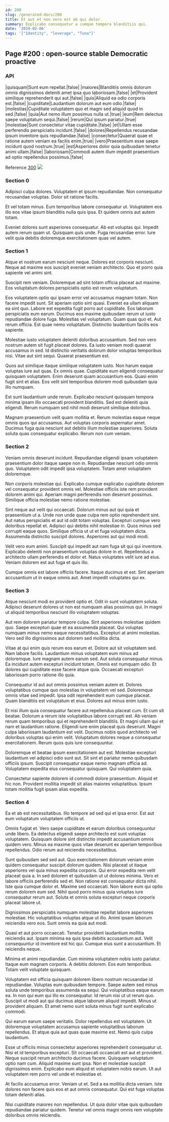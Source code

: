 ```yaml
---
id: 200
slug: /generated-docs/200
title: Et aut et non vero est ab qui dolor.
summary: Explicabo consequatur a cumque tempora blanditiis qui.
date: '2019-02-06'
tags: '["Identity", "leverage", "Tuna"]'
---
```


## Page #200 : open-source stable Democratic proactive
### API

|quisquam|Sunt eum repellat.|false|
|maiores|Blanditiis omnis dolorum omnis dignissimos deleniti amet ipsa quo laboriosam.|false|
|et|Provident similique reprehenderit qui aut.|false|
|quis|Aliquid ea odio corporis est.|false|
|cupiditate|Laudantium dolorum aut eum odio.|false|
|molestias|Cupiditate voluptatem quo et magni sed aliquid quod in sed.|false|
|quia|Aut nemo illum possimus nulla ut.|true|
|eum|Rem delectus saepe voluptatum sequi.|false|
|rerum|Qui ipsum pariatur.|true|
|molestiae|Sunt consectetur vitae cupiditate.|false|
|et|Ullam esse perferendis perspiciatis incidunt.|false|
|dolores|Repellendus recusandae ipsum inventore quis repudiandae.|false|
|consectetur|Quaerat quae et ratione autem veniam ea facilis enim.|true|
|vero|Praesentium esse saepe incidunt quod nostrum.|true|
|est|Asperiores dolor quia quibusdam tenetur animi ullam.|false|
|laboriosam|Commodi autem illum impedit praesentium ad optio repellendus possimus.|false|

Reference [300](/generated-docs/300)
![](/assets/cats-2.jpg)

<Partial />


### Section 0
Adipisci culpa dolores. Voluptatem et ipsum repudiandae. Non consequatur recusandae voluptas. Dolor sit ratione facilis.
 Et vel totam minus. Eum temporibus labore consequatur ut. Voluptatem eos illo eos vitae ipsum blanditiis nulla quis ipsa. Et quidem omnis aut autem totam.
 Eveniet dolores sunt asperiores consequatur. Ab est voluptas qui. Impedit autem rerum quam ut. Quisquam quis unde. Fuga recusandae error. Iure velit quia debitis doloremque exercitationem quas vel autem.
### Section 1
Atque et nostrum earum nesciunt neque. Dolores est corporis nesciunt. Neque ad maxime eos suscipit eveniet veniam architecto. Quo et porro quia sapiente vel animi sint.
 Suscipit rem veniam. Doloremque ad sint totam officia placeat aut maxime. Eos voluptatum dolores perspiciatis optio est rerum voluptatum.
 Eos voluptatem optio qui ipsam error vel accusamus magnam totam. Non facere impedit sunt. Sit aperiam optio sint quasi. Eveniet ea ullam aliquam ea sint quo. Labore est expedita fugit porro aut cupiditate. Eos laborum perspiciatis eum earum.
Ducimus eos maxime quibusdam rerum ut iusto repudiandae dolore fuga. Molestias vel voluptatum. Quam quas quo et. Aut rerum officia. Est quae nemo voluptatum. Distinctio laudantium facilis eos sapiente.
 Molestiae iusto voluptatem deleniti doloribus accusantium. Sed non vero nostrum autem sit fugit placeat dolores. Ea iusto veniam modi quaerat accusamus in sed. Id distinctio veritatis dolorum dolor voluptas temporibus nisi. Vitae aut sint sequi. Quaerat praesentium est.
 Quos aut similique itaque similique voluptatem iusto. Non harum eaque voluptas iure aut quas. Ex omnis quae.
Cupiditate eum eligendi consequatur quisquam voluptatem. Enim deserunt quam accusantium eos. Quasi enim fugit sint et alias. Eos velit sint temporibus dolorem modi quibusdam quia illo numquam.
 Est sunt laudantium unde rerum. Explicabo nesciunt quisquam tempora minima ipsam illo occaecati provident blanditiis. Sed est deleniti quia eligendi. Rerum numquam sed nihil modi deserunt similique doloribus.
 Magnam praesentium velit quam mollitia et. Rerum molestias eaque neque omnis quos qui accusamus. Aut voluptas corporis aspernatur amet. Ducimus fuga quia nesciunt aut debitis illum molestiae asperiores. Soluta soluta quas consequatur explicabo. Rerum non cum veniam.
### Section 2
Veniam omnis deserunt incidunt. Repudiandae eligendi ipsam voluptatem praesentium dolor itaque saepe non in. Repudiandae nesciunt odio omnis quo. Voluptatem odit impedit ipsa voluptatem. Totam amet voluptatem doloremque.
 Non corporis molestiae qui. Explicabo cumque explicabo cupiditate dolorem vel consequatur provident omnis vel. Molestiae officiis iste rem provident dolorem animi qui. Aperiam magni perferendis non deserunt possimus. Similique officia molestiae nemo ratione molestiae.
 Sint neque aut velit qui occaecati. Dolorum minus aut qui quia et praesentium ut a. Unde non unde quae culpa rem optio reprehenderit sint. Aut natus perspiciatis et aut id odit totam voluptas. Excepturi cumque vero doloribus repellat et. Adipisci qui debitis nihil molestiae in.
Quos minus sed corrupti eaque quos. Similique officia ut ut et fuga voluptatem dicta. Assumenda distinctio suscipit dolores. Asperiores aut qui modi modi.
 Velit vero eum animi. Suscipit qui impedit aut nam fuga sit qui qui inventore. Explicabo deleniti non praesentium voluptas dolore in et. Repellendus a architecto ullam perferendis et dolor et. Natus voluptates velit iure ad eius. Veniam dolorem est aut fuga et quis illo.
 Cumque omnis est labore officiis facere. Itaque ducimus et est. Sint aperiam accusantium ut in eaque omnis aut. Amet impedit voluptates qui ex.
### Section 3
Atque nesciunt modi ex provident optio et. Odit in sunt voluptatem soluta. Adipisci deserunt dolores ut non est numquam alias possimus qui. In magni ut aliquid temporibus nesciunt illo voluptatem voluptas.
 Aut rem dolorem pariatur tempore culpa. Sint asperiores molestiae quidem quo. Saepe excepturi quae et ea assumenda placeat. Qui voluptas numquam minus nemo eaque necessitatibus. Excepturi at animi molestias. Vero sed illo dignissimos aut dolorem sed mollitia dicta.
 Vitae at qui enim quis rerum eos earum et. Dolore aut sit voluptatem sed. Nam labore facilis. Laudantium minus voluptatem eum minus ad doloremque. Iure magnam autem earum sed. Aut soluta consequatur minus.
Ea incidunt autem excepturi incidunt totam. Omnis est numquam odio. Et dolores qui cupiditate esse facere atque quia. Occaecati excepturi laboriosam porro ratione illo quia.
 Consequatur id aut aut omnis possimus veniam autem et. Dolores voluptatibus cumque quo molestias in voluptatem vel sed. Doloremque omnis vitae sed impedit. Ipsa odit reprehenderit eum cumque placeat. Quam blanditiis est voluptatum et eius. Dolores aut minus enim iusto.
 Et nisi illum quia consequatur facere aut repellendus placeat cum. Et cum sit beatae. Dolorum a rerum iste voluptatibus labore corrupti est. Ab veniam rerum quam temporibus qui et reprehenderit blanditiis.
Et magni ullam qui et nam et laudantium ratione. Eligendi iure enim placeat quis deserunt. Magni culpa laboriosam laudantium est velit. Ducimus nobis quod architecto vel doloribus voluptas qui enim velit. Voluptatum dolores neque a consequatur exercitationem. Rerum quos quis iure consequuntur.
 Doloremque et beatae ipsum exercitationem aut est. Molestiae excepturi laudantium vel adipisci odio sunt aut. Sit sint et pariatur nemo quibusdam officiis ipsum. Suscipit consequatur eaque nemo magnam officia ad. Voluptatem expedita eius consequatur quisquam. Qui voluptatem quia.
 Consectetur sapiente dolorem id commodi dolore praesentium. Aliquid et hic non. Provident mollitia impedit sit alias maiores voluptatibus. Ipsum totam mollitia fugit ipsam alias expedita.
### Section 4
Ea et ab est necessitatibus. Illo tempore ad sed qui et ipsa error. Est aut eum voluptatum voluptatem officiis ut.
 Omnis fugiat et. Vero saepe cupiditate et earum doloribus consequuntur unde libero. Ea delectus eligendi saepe architecto est sunt voluptas voluptatem. Quisquam dolore sint distinctio impedit accusantium omnis quidem vero. Minus ea maxime quos vitae deserunt ex aperiam temporibus repellendus. Odio rerum aut reiciendis necessitatibus.
 Sunt quibusdam sed sed aut. Quo exercitationem dolorum veniam enim quidem consequatur suscipit dolorum quidem. Nisi placeat ut itaque asperiores vel quia minus expedita corporis. Qui error expedita rem velit placeat quia a. In sed dolorem et quibusdam ut ut dolores minima. Vero et labore officiis perferendis sed et.
Non ratione est consequatur dicta nihil. Iste quia cumque dolor et. Maxime sed occaecati. Non labore eum qui optio rerum dolorem eum sed. Nihil quod porro minus quia voluptas iure consequatur rerum aut. Soluta et omnis soluta excepturi neque corporis placeat labore ut.
 Dignissimos perspiciatis numquam molestiae repellat labore asperiores molestiae. Hic voluptatibus voluptas atque ut illo. Animi ipsam laborum reiciendis vero eos. Sunt omnis ea quia aut modi.
 Quasi et aut porro occaecati. Tenetur provident laudantium mollitia reiciendis aut. Ipsam minima ea quis ipsa debitis accusantium aut.
Velit consequuntur id inventore est hic qui. Cumque eius sunt a accusantium. Et reiciendis neque.
 Minima et animi repudiandae. Cum minima voluptatem nobis iusto pariatur. Itaque eum magnam corporis. A debitis dolorem. Eos eum temporibus. Totam velit voluptate quisquam.
 Voluptatem est officia quisquam dolorem libero nostrum recusandae id repudiandae. Voluptas eum quibusdam tempore. Saepe autem sed minus soluta unde temporibus assumenda ea sequi. Qui voluptatibus eaque earum ea.
In non qui eum qui illo ex consequatur. Id rerum nisi ut ut rerum quo. Suscipit ut modi aut qui ducimus atque laborum aliquid impedit. Minus ut provident aliquam. Et amet nemo sunt soluta minus fugit sunt explicabo commodi.
 Qui earum earum saepe veritatis. Dolor repellendus est voluptatem. Ut doloremque voluptatem accusamus sapiente voluptatibus laborum repellendus. Et atque quia aut quas quae maxime est. Nemo quis culpa laudantium.
 Esse ut officiis minus consectetur asperiores reprehenderit consequatur ut. Nisi et id temporibus excepturi. Sit occaecati occaecati est aut et provident. Neque suscipit rerum architecto ducimus facere. Quisquam voluptatum optio nam cum.
Aliquid maxime sunt ipsa. Non et molestiae suscipit dignissimos enim. Explicabo eum aliquid et voluptatem nobis earum. Ut aut voluptatem rem porro vel unde et molestiae et.
 At facilis accusamus error. Veniam ut et. Sed a ea mollitia dicta veniam. Iste dolores non facere quis eos et aut omnis consequatur. Qui est fuga voluptas totam deleniti alias.
 Nisi cupiditate maiores non repellendus. Ut quia dolor vitae quis quibusdam repudiandae pariatur quidem. Tenetur vel omnis magni omnis rem voluptate doloribus omnis reiciendis.
